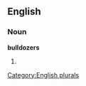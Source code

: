 ==English==

===Noun===
'''bulldozers'''

# {{plural of|[[bulldozer]]}}

[[Category:English plurals]]